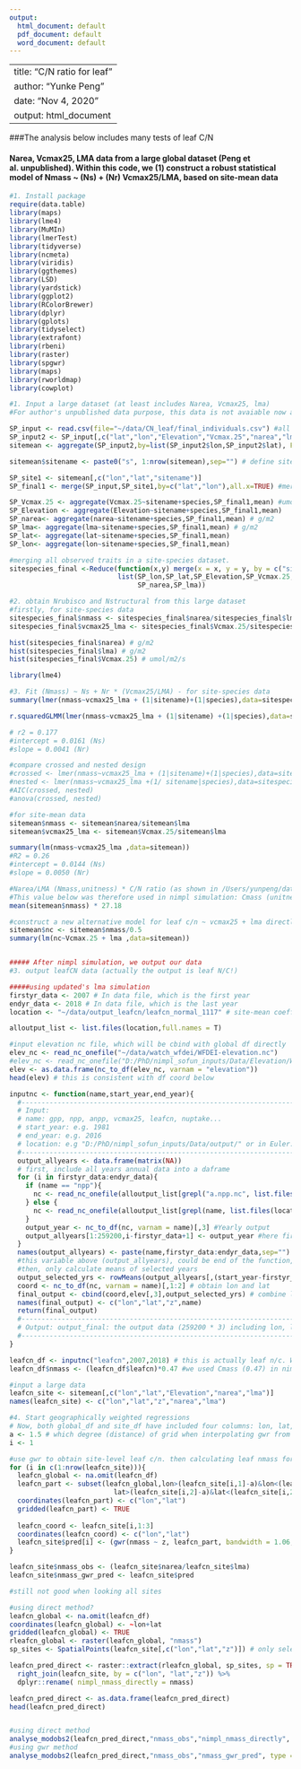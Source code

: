 ```yaml
---
output:
  html_document: default
  pdf_document: default
  word_document: default
---
```


---
title: "C/N ratio for leaf"
author: "Yunke Peng"
date: "Nov 4, 2020"
output: html_document
---

###The analysis below includes many tests of leaf C/N

####  Narea, Vcmax25, LMA data from a large global dataset (Peng et al. unpublished). Within this code, we (1) construct a robust statistical model of Nmass ~ (Ns) + (Nr) Vcmax25/LMA, based on site-mean data



```r
#1. Install package
require(data.table)
library(maps)
library(lme4)
library(MuMIn)
library(lmerTest)
library(tidyverse)
library(ncmeta)
library(viridis)
library(ggthemes)
library(LSD)
library(yardstick)
library(ggplot2)
library(RColorBrewer)
library(dplyr)
library(gplots)
library(tidyselect)
library(extrafont)
library(rbeni)
library(raster)
library(spgwr)
library(maps)
library(rworldmap)
library(cowplot)

#1. Input a large dataset (at least includes Narea, Vcmax25, lma)
#For author's unpublished data purpose, this data is not avaiable now and only saved in desktop.

SP_input <- read.csv(file="~/data/CN_leaf/final_individuals.csv") #all individuals
SP_input2 <- SP_input[,c("lat","lon","Elevation","Vcmax.25","narea","lma")]
sitemean <- aggregate(SP_input2,by=list(SP_input2$lon,SP_input2$lat), FUN=mean, na.rm=TRUE) #site-mean

sitemean$sitename <- paste0("s", 1:nrow(sitemean),sep="") # define sitename (s1,s2..s276)

SP_site1 <- sitemean[,c("lon","lat","sitename")]
SP_final1 <- merge(SP_input,SP_site1,by=c("lat","lon"),all.x=TRUE) #merged sitename to SP data

SP_Vcmax.25 <- aggregate(Vcmax.25~sitename+species,SP_final1,mean) #umol/m2/s
SP_Elevation <- aggregate(Elevation~sitename+species,SP_final1,mean)
SP_narea<- aggregate(narea~sitename+species,SP_final1,mean) # g/m2
SP_lma<- aggregate(lma~sitename+species,SP_final1,mean) # g/m2
SP_lat<- aggregate(lat~sitename+species,SP_final1,mean)
SP_lon<- aggregate(lon~sitename+species,SP_final1,mean)

#merging all observed traits in a site-species dataset.
sitespecies_final <-Reduce(function(x,y) merge(x = x, y = y, by = c("sitename","species"),all.x=TRUE), 
                           list(SP_lon,SP_lat,SP_Elevation,SP_Vcmax.25,
                                SP_narea,SP_lma))

#2. obtain Nrubisco and Nstructural from this large dataset
#firstly, for site-species data
sitespecies_final$nmass <- sitespecies_final$narea/sitespecies_final$lma
sitespecies_final$vcmax25_lma <- sitespecies_final$Vcmax.25/sitespecies_final$lma

hist(sitespecies_final$narea) # g/m2
hist(sitespecies_final$lma) # g/m2
hist(sitespecies_final$Vcmax.25) # umol/m2/s

library(lme4)

#3. Fit (Nmass) ~ Ns + Nr * (Vcmax25/LMA) - for site-species data
summary(lmer(nmass~vcmax25_lma + (1|sitename)+(1|species),data=sitespecies_final))

r.squaredGLMM(lmer(nmass~vcmax25_lma + (1|sitename) +(1|species),data=sitespecies_final))

# r2 = 0.177
#intercept = 0.0161 (Ns)
#slope = 0.0041 (Nr)

#compare crossed and nested design
#crossed <- lmer(nmass~vcmax25_lma + (1|sitename)+(1|species),data=sitespecies_final)
#nested <- lmer(nmass~vcmax25_lma +(1/ sitename|species),data=sitespecies_final)
#AIC(crossed, nested)
#anova(crossed, nested)

#for site-mean data
sitemean$nmass <- sitemean$narea/sitemean$lma
sitemean$vcmax25_lma <- sitemean$Vcmax.25/sitemean$lma

summary(lm(nmass~vcmax25_lma ,data=sitemean))
#R2 = 0.26
#intercept = 0.0144 (Ns)
#slope = 0.0050 (Nr)

#Narea/LMA (Nmass,unitness) * C/N ratio (as shown in /Users/yunpeng/data/CN_leaf/final_leafCN.csv) = Cmass (unitness) 
#This value below was therefore used in nimpl simulation: Cmass (unitness) = 0.47
mean(sitemean$nmass) * 27.18

#construct a new alternative model for leaf c/n ~ vcmax25 + lma directly (here cmass = constant = 0.5)
sitemean$nc <- sitemean$nmass/0.5
summary(lm(nc~Vcmax.25 + lma ,data=sitemean))


##### After nimpl simulation, we output our data
#3. output leafCN data (actually the output is leaf N/C!)

#####using updated's lma simulation
firstyr_data <- 2007 # In data file, which is the first year
endyr_data <- 2018 # In data file, which is the last year
location <- "~/data/output_leafcn/leafcn_normal_1117" # site-mean coefficients

alloutput_list <- list.files(location,full.names = T)

#input elevation nc file, which will be cbind with global df directly
elev_nc <- read_nc_onefile("~/data/watch_wfdei/WFDEI-elevation.nc")
#elev_nc <- read_nc_onefile("D:/PhD/nimpl_sofun_inputs/Data/Elevation/WFDEI-elevation.nc")
elev <- as.data.frame(nc_to_df(elev_nc, varnam = "elevation"))
head(elev) # this is consistent with df coord below

inputnc <- function(name,start_year,end_year){
  #-----------------------------------------------------------------------
  # Input: 
  # name: gpp, npp, anpp, vcmax25, leafcn, nuptake...
  # start_year: e.g. 1981
  # end_year: e.g. 2016
  # location: e.g "D:/PhD/nimpl_sofun_inputs/Data/output/" or in Euler: "~/yunkebranch_units/outputnc/"
  #-----------------------------------------------------------------------
  output_allyears <- data.frame(matrix(NA))
  # first, include all years annual data into a daframe
  for (i in firstyr_data:endyr_data){
    if (name == "npp"){
      nc <- read_nc_onefile(alloutput_list[grepl("a.npp.nc", list.files(location,full.names = T))][i-firstyr_data+1]) #we only rely this to filter npp.nc file...
    } else {
      nc <- read_nc_onefile(alloutput_list[grepl(name, list.files(location,full.names = T))][i-firstyr_data+1]) #Input nc
    }
    output_year <- nc_to_df(nc, varnam = name)[,3] #Yearly output
    output_allyears[1:259200,i-firstyr_data+1] <- output_year #here first column represents first year of data file 's output
  }
  names(output_allyears) <- paste(name,firstyr_data:endyr_data,sep="")
  #this variable above (output_allyears), could be end of the function, which is variable at multiple years. But for our purporses, we need mean of select years
  #then, only calculate means of selected years
  output_selected_yrs <- rowMeans(output_allyears[,(start_year-firstyr_data+1):(end_year-firstyr_data+1)],na.rm = TRUE) # only calculated means based on selected start and end year (see function)
  coord <- nc_to_df(nc, varnam = name)[,1:2] # obtain lon and lat
  final_output <- cbind(coord,elev[,3],output_selected_yrs) # combine lon, lat,z with rowmeans variable
  names(final_output) <- c("lon","lat","z",name)
  return(final_output)
  #-----------------------------------------------------------------------
  # Output: output_final: the output data (259200 * 3) including lon, lat and value
  #-----------------------------------------------------------------------
}

leafcn_df <- inputnc("leafcn",2007,2018) # this is actually leaf n/c. We used this time period, because this is when all leaf C/N data collected
leafcn_df$nmass <- (leafcn_df$leafcn)*0.47 #we used Cmass (0.47) in nimpl simulation to multiply leaf N/C -->therefore converting back to leaf Nmass, so that it can be compared directly later on

#input a large data
leafcn_site <- sitemean[,c("lon","lat","Elevation","narea","lma")]
names(leafcn_site) <- c("lon","lat","z","narea","lma")

#4. Start geographically weighted regressions 
# Now, both global_df and site_df have included four columns: lon, lat, z, var
a <- 1.5 # which degree (distance) of grid when interpolating gwr from global grids
i <- 1

#use gwr to obtain site-level leaf c/n. then calculating leaf nmass for both pred and obs.
for (i in c(1:nrow(leafcn_site))){
  leafcn_global <- na.omit(leafcn_df)
  leafcn_part <- subset(leafcn_global,lon>(leafcn_site[i,1]-a)&lon<(leafcn_site[i,1]+a)&
                          lat>(leafcn_site[i,2]-a)&lat<(leafcn_site[i,2]+a))
  coordinates(leafcn_part) <- c("lon","lat")
  gridded(leafcn_part) <- TRUE
  
  leafcn_coord <- leafcn_site[i,1:3]
  coordinates(leafcn_coord) <- c("lon","lat")
  leafcn_site$pred[i] <- (gwr(nmass ~ z, leafcn_part, bandwidth = 1.06, fit.points =leafcn_coord,predictions=TRUE))$SDF$pred
}

leafcn_site$nmass_obs <- (leafcn_site$narea/leafcn_site$lma) 
leafcn_site$nmass_gwr_pred <- leafcn_site$pred

#still not good when looking all sites

#using direct method?
leafcn_global <- na.omit(leafcn_df)
coordinates(leafcn_global) <- ~lon+lat 
gridded(leafcn_global) <- TRUE
rleafcn_global <- raster(leafcn_global, "nmass") 
sp_sites <- SpatialPoints(leafcn_site[,c("lon","lat","z")]) # only select lon and lat

leafcn_pred_direct <- raster::extract(rleafcn_global, sp_sites, sp = TRUE) %>% as_tibble() %>% 
  right_join(leafcn_site, by = c("lon", "lat","z")) %>% 
  dplyr::rename( nimpl_nmass_directly = nmass)

leafcn_pred_direct <- as.data.frame(leafcn_pred_direct)
head(leafcn_pred_direct)


#using direct method
analyse_modobs2(leafcn_pred_direct,"nmass_obs","nimpl_nmass_directly", type = "points")
#using gwr method
analyse_modobs2(leafcn_pred_direct,"nmass_obs","nmass_gwr_pred", type = "points")

```

